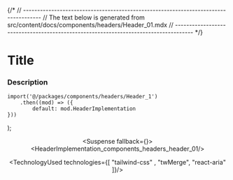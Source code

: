 

{/*
// ------------------------------------------------------------------------------------
//	The text below is generated from src/content/docs/components/headers/Header_01.mdx
// ------------------------------------------------------------------------------------
*/}


<Wrapper>

# Title
### Description





	import('@/packages/components/headers/Header_1')
		.then((mod) => ({
			default: mod.HeaderImplementation
	}))
);


<Header />
<Preview> 

<Suspense fallback={<Skeleton className="h-[800px] rounded-lg" />}>
<ResizableDisplay>
<HeaderImplementation_components_headers_header_01/>
</ResizableDisplay>
</Suspense>

</Preview>

<Implementation>


<TechnologyUsed technologies={[ "tailwind-css" , "twMerge", "react-aria"  ]}/>

<CodeBlock>
 
```tsx|Name1

```
```jsx|Name1

```

```tsx|Name2

```
```jsx|Name2

```

</CodeBlock>


</Implementation>
</Wrapper>
<PARTITION />
